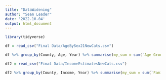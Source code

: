 ```yaml
---
title: "DataWidening"
author: "Sean Leader"
date: '2022-10-04'
output: html_document
---
```


```r
library(tidyverse)
```


```r
df = read_csv("Final Data/AgeBySex21NewCats.csv")
```

```r
df %>% group_by(County, Age, Year) %>% summarise(my_sum = sum(`Age Group Estimate`)) %>% pivot_wider(names_from = Age, values_from = my_sum) %>% write.csv(.,file = "Final Data/AgeWider.csv", row.names = FALSE)
```
```r
df2 = read_csv("Final Data/IncomeEstimatesNewCats.csv")
```
```r
df2 %>% group_by(County, Income, Year) %>% summarise(my_sum = sum(`Families`)) %>% pivot_wider(names_from = Income, values_from = my_sum) %>% write.csv(.,file = "Final Data/IncomeWider.csv", row.names = FALSE)
```


